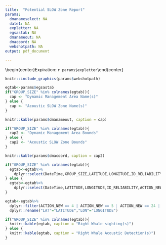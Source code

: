 ```yaml
---
title:  "Potential SLOW Zone Report"
params:
  dmanameselect: NA
  date1: NA
  expletter: NA
  egsastab: NA
  dmanameout: NA
  dmacoord: NA
  webshotpath: NA
output: pdf_document

---
```

\vspace*{-7mm}
\begin{center}\LARGE `r params$dmanameselect`\end{center}
\vspace*{-2mm}
\begin{center}\LARGE Trigger date: `r params$date1`\end{center}
\vspace*{-2mm}
\begin{center}\LARGE Expiration: `r params$expletter`\end{center}

```r

knitr::include_graphics(params$webshotpath)
```

```r
egtab<-params$egsastab
if("GROUP_SIZE" %in% colnames(egtab)){
  cap <- "Dynamic Management Area Name(s)"
} else {
  cap <- "Acoustic SLOW Zone Name(s)"
}

knitr::kable(params$dmanameout, caption = cap)
```

```r

if("GROUP_SIZE" %in% colnames(egtab)){
  cap2 <- "Dynamic Management Area Bounds"
} else {
  cap2 <- "Acoustic SLOW Zone Bounds"
}

knitr::kable(params$dmacoord, caption = cap2)
```

```r

if("GROUP_SIZE" %in% colnames(egtab)){
  egtab<-egtab%>%
    dplyr::select(DateTime,GROUP_SIZE,LATITUDE,LONGITUDE,ID_RELIABILITY,ACTION_NEW)  
} else {
  egtab<-egtab%>%
    dplyr::select(DateTime,LATITUDE,LONGITUDE,ID_RELIABILITY,ACTION_NEW)
}

egtab<-egtab%>%
  dplyr::filter(ACTION_NEW == 4 | ACTION_NEW == 5 | ACTION_NEW == 24 | ACTION_NEW == 25)%>%
  dplyr::rename("LAT"="LATITUDE","LON"="LONGITUDE")

if("GROUP_SIZE" %in% colnames(egtab)){  
  knitr::kable(egtab, caption = "Right Whale sighting(s)")
} else {
  knitr::kable(egtab, caption = "Right Whale Acoustic Detection(s)")
}  

```


